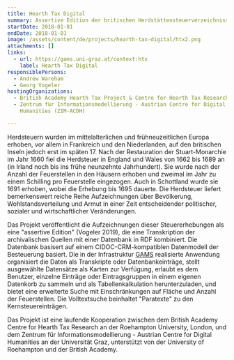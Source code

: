 ```yaml
---
title: Hearth Tax Digital
summary: Assertive Edition der britischen Herdstättensteuerverzeichnisse (1662-1689)
startDate: 2018-01-01
endDate: 2018-01-01
image: /assets/content/de/projects/hearth-tax-digital/htx2.png
attachments: []
links:
  - url: https://gams.uni-graz.at/context:htx
    label: Hearth Tax Digital
responsiblePersons:
  - Andrew Wareham
  - Georg Vogeler
hostingOrganizations:
  - British Academy Hearth Tax Project & Centre for Hearth Tax Research
  - Zentrum für Informationsmodellierung - Austrian Centre for Digital
    Humanities (ZIM-ACDH)

---
```

Herdsteuern wurden im mittelalterlichen und frühneuzeitlichen Europa erhoben, vor allem in Frankreich und den Niederlanden, auf den britischen Inseln jedoch erst im späten 17. Nach der Restauration der Stuart-Monarchie im Jahr 1660 fiel die Herdsteuer in England und Wales von 1662 bis 1689 an (in Irland noch bis ins frühe neunzehnte Jahrhundert). Sie wurde nach der Anzahl der Feuerstellen in den Häusern erhoben und zweimal im Jahr zu einem Schilling pro Feuerstelle eingezogen. Auch in Schottland wurde sie 1691 erhoben, wobei die Erhebung bis 1695 dauerte. Die Herdsteuer liefert bemerkenswert reiche Reihe Aufzeichnungen über Bevölkerung, Wohlstandsverteilung und Armut in einer Zeit entscheidender politischer, sozialer und wirtschaftlicher Veränderungen.

Das Projekt veröffentlicht die Aufzeichnungen dieser Steuererhebungen als eine "assertive Edition" (Vogeler 2019), die eine Transkription der archivalischen Quellen mit einer Datenbank in RDF kombiniert. Die Datenbank basisert auf einem CIDOC-CRM-kompatiblen Datenmodell der Besteuerung basiert. Die in der Infrastruktur [GAMS](https://gams.uni-graz.at/context:gams) realisierte Anwendung organisiert die Daten als Transkripte oder Datenbankeinträge, stellt ausgewählte Datensätze als Karten zur Verfügung, erlaubt es dem Benutzer, einzelne Einträge oder Eintragsgruppen in einem eigenen Datenkorb zu sammeln und als Tabellenkalkulation herunterzuladen, und bietet eine erweiterte Suche mit Einschränkungen auf Fläche und Anzahl der Feuerstellen. Die Volltextsuche beinhaltet "Paratexte" zu den Kernsteuereinträgen.

Das Projekt ist eine laufende Kooperation zwischen dem British Academy Centre for Hearth Tax Research an der Roehampton University, London, und dem Zentrum für Informationsmodellierung - Austrian Centre for Digital Humanities an der Universität Graz, unterstützt von der University of Roehampton und der British Academy.
